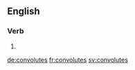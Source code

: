 
==English==

===Verb===
{{head|en}}

# {{en-third-person singular of|convolute}}

[[de:convolutes]]
[[fr:convolutes]]
[[sv:convolutes]]
